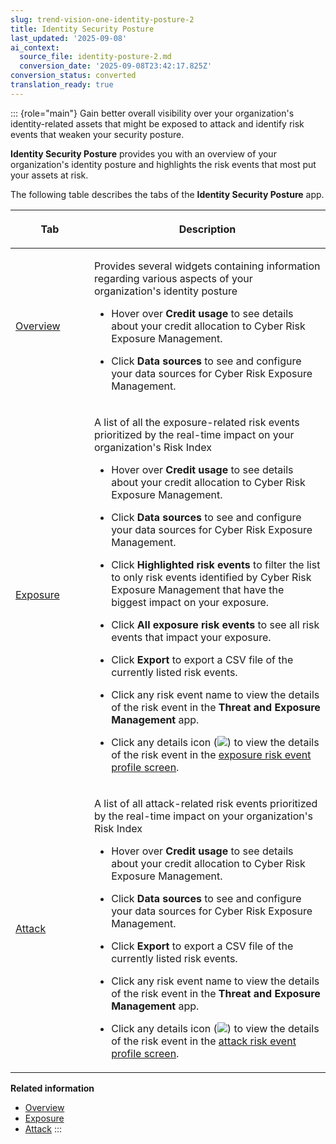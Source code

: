 ```yaml
---
slug: trend-vision-one-identity-posture-2
title: Identity Security Posture
last_updated: '2025-09-08'
ai_context:
  source_file: identity-posture-2.md
  conversion_date: '2025-09-08T23:42:17.825Z'
conversion_status: converted
translation_ready: true
---
```


::: {role="main"}
Gain better overall visibility over your organization's identity-related assets that might be exposed to attack and identify risk events that weaken your security posture.

**Identity Security Posture** provides you with an overview of your organization's identity posture and highlights the risk events that most put your assets at risk.

The following table describes the tabs of the **Identity Security Posture** app.

<table>
<colgroup>
<col style="width: 25%" />
<col style="width: 75%" />
</colgroup>
<thead>
<tr>
<th><p>Tab</p></th>
<th><p>Description</p></th>
</tr>
</thead>
<tbody>
<tr>
<td><p><a href="trend-vision-one-overview">Overview</a></p></td>
<td><p>Provides several widgets containing information regarding various aspects of your organization's identity posture</p>
<ul>
<li><p>Hover over <strong>Credit usage</strong> to see details about your credit allocation to Cyber Risk Exposure Management.</p></li>
<li><p>Click <strong>Data sources</strong> to see and configure your data sources for Cyber Risk Exposure Management.</p></li>
</ul></td>
</tr>
<tr>
<td><p><a href="trend-vision-one-exposure">Exposure</a></p></td>
<td><p>A list of all the exposure-related risk events prioritized by the real-time impact on your organization's Risk Index</p>
<ul>
<li><p>Hover over <strong>Credit usage</strong> to see details about your credit allocation to Cyber Risk Exposure Management.</p></li>
<li><p>Click <strong>Data sources</strong> to see and configure your data sources for Cyber Risk Exposure Management.</p></li>
<li><p>Click <strong>Highlighted risk events</strong> to filter the list to only risk events identified by Cyber Risk Exposure Management that have the biggest impact on your exposure.</p></li>
<li><p>Click <strong>All exposure risk events</strong> to see all risk events that impact your exposure.</p></li>
<li><p>Click <strong>Export</strong> to export a CSV file of the currently listed risk events.</p></li>
<li><p>Click any risk event name to view the details of the risk event in the <strong>Threat and Exposure Management</strong> app.</p></li>
<li><p>Click any details icon (<img src="./images/details_icon=f45ada04-b746-40a7-a5f4-2166c059213c.webp" />) to view the details of the risk event in the <a href="trend-vision-one-exposure-risk-event-profile">exposure risk event profile screen</a>.</p></li>
</ul></td>
</tr>
<tr>
<td><p><a href="trend-vision-one-attack">Attack</a></p></td>
<td><p>A list of all attack-related risk events prioritized by the real-time impact on your organization's Risk Index</p>
<ul>
<li><p>Hover over <strong>Credit usage</strong> to see details about your credit allocation to Cyber Risk Exposure Management.</p></li>
<li><p>Click <strong>Data sources</strong> to see and configure your data sources for Cyber Risk Exposure Management.</p></li>
<li><p>Click <strong>Export</strong> to export a CSV file of the currently listed risk events.</p></li>
<li><p>Click any risk event name to view the details of the risk event in the <strong>Threat and Exposure Management</strong> app.</p></li>
<li><p>Click any details icon (<img src="./images/details_icon=f45ada04-b746-40a7-a5f4-2166c059213c.webp" />) to view the details of the risk event in the <a href="trend-vision-one-attack-risk-event-profile">attack risk event profile screen</a>.</p></li>
</ul></td>
</tr>
</tbody>
</table>

**Related information**

- [Overview](overview-2.md "Quickly review your organization's identity-related assets that might be exposed to attack and identify risk events that weaken your security posture.")
- [Exposure](exposure-2.md "View exposure-related risk events that possibly impact your organization's identity posture.")
- [Attack](attack-2.md "View attack-related risk events that could impact your organization's identity posture.")
:::
